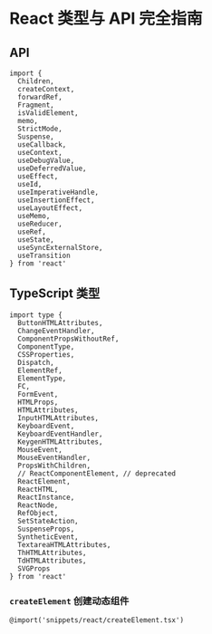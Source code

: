 # React 类型与 API 完全指南

## API

```tsx
import {
  Children,
  createContext,
  forwardRef,
  Fragment,
  isValidElement,
  memo,
  StrictMode,
  Suspense,
  useCallback,
  useContext,
  useDebugValue,
  useDeferredValue,
  useEffect,
  useId,
  useImperativeHandle,
  useInsertionEffect,
  useLayoutEffect,
  useMemo,
  useReducer,
  useRef,
  useState,
  useSyncExternalStore,
  useTransition
} from 'react'
```

## TypeScript 类型

```tsx
import type {
  ButtonHTMLAttributes,
  ChangeEventHandler,
  ComponentPropsWithoutRef,
  ComponentType,
  CSSProperties,
  Dispatch,
  ElementRef,
  ElementType,
  FC,
  FormEvent,
  HTMLProps,
  HTMLAttributes,
  InputHTMLAttributes,
  KeyboardEvent,
  KeyboardEventHandler,
  KeygenHTMLAttributes,
  MouseEvent,
  MouseEventHandler,
  PropsWithChildren,
  // ReactComponentElement, // deprecated
  ReactElement,
  ReactHTML,
  ReactInstance,
  ReactNode,
  RefObject,
  SetStateAction,
  SuspenseProps,
  SyntheticEvent,
  TextareaHTMLAttributes,
  ThHTMLAttributes,
  TdHTMLAttributes,
  SVGProps
} from 'react'
```

### `createElement` 创建动态组件

```tsx
@import('snippets/react/createElement.tsx')
```
